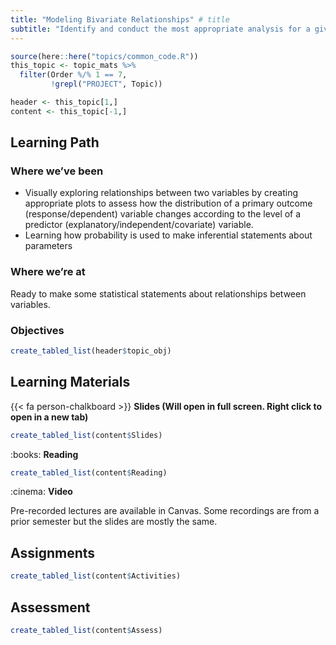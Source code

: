 ```yaml
---
title: "Modeling Bivariate Relationships" # title 
subtitle: "Identify and conduct the most appropriate analysis for a given research topic. " # sub title
---
```


```r
source(here::here("topics/common_code.R"))
this_topic <- topic_mats %>% 
  filter(Order %/% 1 == 7, 
         !grepl("PROJECT", Topic))

header <- this_topic[1,]
content <- this_topic[-1,]
```

## Learning Path

### Where we've been
* Visually exploring relationships between two variables by creating appropriate plots to assess how the distribution of a primary outcome (response/dependent) variable changes according to the level of a predictor (explanatory/independent/covariate) variable.
* Learning how probability is used to make inferential statements about parameters

### Where we're at
Ready to make some statistical statements about relationships between variables. 


### Objectives

```r
create_tabled_list(header$topic_obj)
```



## Learning Materials

{{< fa person-chalkboard >}}  **Slides (Will open in full screen. Right click to open in a new tab)**

```r
create_tabled_list(content$Slides)
```

:books:  **Reading** 

```r
create_tabled_list(content$Reading)
```


:cinema: **Video**

Pre-recorded lectures are available in Canvas. Some recordings are from a prior semester but the slides are mostly the same. 


## Assignments

```r
create_tabled_list(content$Activities)
```

## Assessment

```r
create_tabled_list(content$Assess)
```


